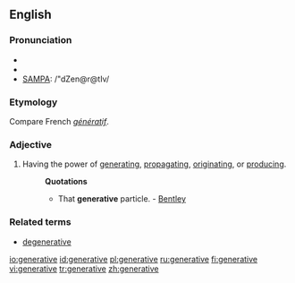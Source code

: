==English==
===Pronunciation===
*{{AHD|jĕn'ər-ə-tĭv}}
*{{IPA|/ˈdʒenərətɪv/}}
*[[w:SAMPA|SAMPA]]: /"dZen@r@tIv/

===Etymology===
Compare French ''[[génératif]]''.

===Adjective===
{{en-adj}}

#Having the power of [[generating]], [[propagating]], [[originating]], or [[producing]].
#:'''Quotations'''
#:*That '''generative''' particle. - [[Bentley]]

===Related terms===
*[[degenerative]]

[[io:generative]]
[[id:generative]]
[[pl:generative]]
[[ru:generative]]
[[fi:generative]]
[[vi:generative]]
[[tr:generative]]
[[zh:generative]]